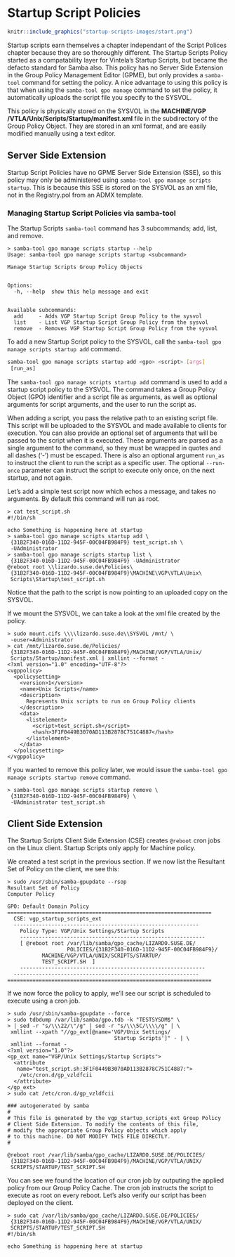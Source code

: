 # Startup Script Policies {#startupscripts}

```r
knitr::include_graphics("startup-scripts-images/start.png")
```

Startup scripts earn themselves a chapter independant of the Script Polices chapter because they are so thoroughly different. The Startup Scripts Policy started as a compatability layer for Vintela's Startup Scripts, but became the defacto standard for Samba also. This policy has no Server Side Extension in the Group Policy Management Editor (GPME), but only provides a `samba-tool` command for setting the policy. A nice advantage to using this policy is that when using the `samba-tool gpo manage` command to set the policy, it automatically uploads the script file you specify to the SYSVOL.

This policy is physically stored on the SYSVOL in the **MACHINE/VGP** **/VTLA/Unix/Scripts/Startup/manifest.xml** file in the subdirectory of the Group Policy Object. They are stored in an xml format, and are easily modified manually using a text editor.

## Server Side Extension

Startup Script Policies have no GPME Server Side Extension (SSE), so this policy may only be administered using `samba-tool gpo manage scripts startup`. This is because this SSE is stored on the SYSVOL as an xml file, not in the Registry.pol from an ADMX template.

### Managing Startup Script Policies via samba-tool

The Startup Scripts `samba-tool` command has 3 subcommands; add, list, and remove.

```
> samba-tool gpo manage scripts startup --help
Usage: samba-tool gpo manage scripts startup <subcommand>

Manage Startup Scripts Group Policy Objects


Options:
  -h, --help  show this help message and exit


Available subcommands:
  add     - Adds VGP Startup Script Group Policy to the sysvol
  list    - List VGP Startup Script Group Policy from the sysvol
  remove  - Removes VGP Startup Script Group Policy from the sysvol
```

To add a new Startup Script policy to the SYSVOL, call the `samba-tool gpo manage scripts startup add` command.

```sh
samba-tool gpo manage scripts startup add <gpo> <script> [args]
 [run_as]
```

The `samba-tool gpo manage scripts startup add` command is used to add a startup script policy to the SYSVOL. The command takes a Group Policy Object (GPO) identifier and a script file as arguments, as well as optional arguments for script arguments, and the user to run the script as.

When adding a script, you pass the relative path to an existing script file. This script will be uploaded to the SYSVOL and made available to clients for execution. You can also provide an optional set of arguments that will be passed to the script when it is executed. These arguments are parsed as a single argument to the command, so they must be wrapped in quotes and all dashes ('-') must be escaped. There is also an optional argument `run_as` to instruct the client to run the script as a specific user. The optional `--run-once` parameter can instruct the script to execute only once, on the next startup, and not again.

Let's add a simple test script now which echos a message, and takes no arguments. By default this command will run as root.

```
> cat test_script.sh
#!/bin/sh

echo Something is happening here at startup
> samba-tool gpo manage scripts startup add \
 {31B2F340-016D-11D2-945F-00C04FB984F9} test_script.sh \
 -UAdministrator
> samba-tool gpo manage scripts startup list \
 {31B2F340-016D-11D2-945F-00C04FB984F9} -UAdministrator
@reboot root \\lizardo.suse.de\Policies\
 {31B2F340-016D-11D2-945F-00C04FB984F9}\MACHINE\VGP\VTLA\Unix\
 Scripts\Startup\test_script.sh 
```

Notice that the path to the script is now pointing to an uploaded copy on the SYSVOL.

If we mount the SYSVOL, we can take a look at the xml file created by the policy.

```
> sudo mount.cifs \\\\lizardo.suse.de\\SYSVOL /mnt/ \
 -ouser=Administrator
> cat /mnt/lizardo.suse.de/Policies/
 {31B2F340-016D-11D2-945F-00C04FB984F9}/MACHINE/VGP/VTLA/Unix/
 Scripts/Startup/manifest.xml | xmllint --format -
<?xml version="1.0" encoding="UTF-8"?>
<vgppolicy>
  <policysetting>
    <version>1</version>
    <name>Unix Scripts</name>
    <description>
      Represents Unix scripts to run on Group Policy clients
    </description>
    <data>
      <listelement>
        <script>test_script.sh</script>
        <hash>3F1F0449B3070AD113B2878C751C4887</hash>
      </listelement>
    </data>
  </policysetting>
</vgppolicy>
```

If you wanted to remove this policy later, we would issue the `samba-tool gpo manage scripts startup remove` command.

```
> samba-tool gpo manage scripts startup remove \
 {31B2F340-016D-11D2-945F-00C04FB984F9} \
 -UAdministrator test_script.sh
```

## Client Side Extension

The Startup Scripts Client Side Extension (CSE) creates `@reboot` cron jobs on the Linux client. Startup Scripts only apply for Machine policy.

We created a test script in the previous section. If we now list the Resultant Set of Policy on the client, we see this:

```
> sudo /usr/sbin/samba-gpupdate --rsop
Resultant Set of Policy
Computer Policy

GPO: Default Domain Policy
=================================================================
  CSE: vgp_startup_scripts_ext
  -----------------------------------------------------------
    Policy Type: VGP/Unix Settings/Startup Scripts
    -----------------------------------------------------------
    [ @reboot root /var/lib/samba/gpo_cache/LIZARDO.SUSE.DE/
                   POLICIES/{31B2F340-016D-11D2-945F-00C04FB984F9}/
		   MACHINE/VGP/VTLA/UNIX/SCRIPTS/STARTUP/
		   TEST_SCRIPT.SH  ]
    -----------------------------------------------------------
  -----------------------------------------------------------
=================================================================
```

If we now force the policy to apply, we'll see our script is scheduled to execute using a cron job.

```
> sudo /usr/sbin/samba-gpupdate --force
> sudo tdbdump /var/lib/samba/gpo.tdb -k "TESTSYSDM$" \
> | sed -r "s/\\\22/\"/g" | sed -r "s/\\\5C/\\\\/g" | \
 xmllint --xpath "//gp_ext[@name='VGP/Unix Settings/
                                  Startup Scripts']" - | \
 xmllint --format -
<?xml version="1.0"?>
<gp_ext name="VGP/Unix Settings/Startup Scripts">
  <attribute 
   name="test_script.sh:3F1F0449B3070AD113B2878C751C4887:">
    /etc/cron.d/gp_vzldfcii
  </attribute>
</gp_ext>
> sudo cat /etc/cron.d/gp_vzldfcii

### autogenerated by samba
#
# This file is generated by the vgp_startup_scripts_ext Group Policy
# Client Side Extension. To modify the contents of this file,
# modify the appropriate Group Policy objects which apply
# to this machine. DO NOT MODIFY THIS FILE DIRECTLY.
#

@reboot root /var/lib/samba/gpo_cache/LIZARDO.SUSE.DE/POLICIES/
 {31B2F340-016D-11D2-945F-00C04FB984F9}/MACHINE/VGP/VTLA/UNIX/
 SCRIPTS/STARTUP/TEST_SCRIPT.SH
```

You can see we found the location of our cron job by outputing the applied policy from our Group Policy Cache. The cron job instructs the script to execute as root on every reboot. Let's also verify our script has been deployed on the client.

```
> sudo cat /var/lib/samba/gpo_cache/LIZARDO.SUSE.DE/POLICIES/
 {31B2F340-016D-11D2-945F-00C04FB984F9}/MACHINE/VGP/VTLA/UNIX/
 SCRIPTS/STARTUP/TEST_SCRIPT.SH
#!/bin/sh

echo Something is happening here at startup
```
